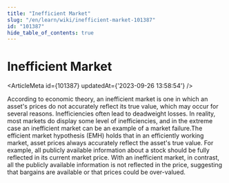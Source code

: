 ```yaml
---
title: "Inefficient Market"
slug: "/en/learn/wiki/inefficient-market-101387"
id: "101387"
hide_table_of_contents: true
---
```



# Inefficient Market

<ArticleMeta id={101387} updatedAt={'2023-09-26 13:58:54'} />
<div className='border-solid border-b border-t-0 my-4 border-[var(--ifm-color-gray-300)]' />

According to economic theory, an inefficient market is one in which an asset's prices do not accurately reflect its true value, which may occur for several reasons. Inefficiencies often lead to deadweight losses. In reality, most markets do display some level of inefficiencies, and in the extreme case an inefficient market can be an example of a market failure.The efficient market hypothesis (EMH) holds that in an efficiently working market, asset prices always accurately reflect the asset's true value. For example, all publicly available information about a stock should be fully reflected in its current market price. With an inefficient market, in contrast, all the publicly available information is not reflected in the price, suggesting that bargains are available or that prices could be over-valued.
